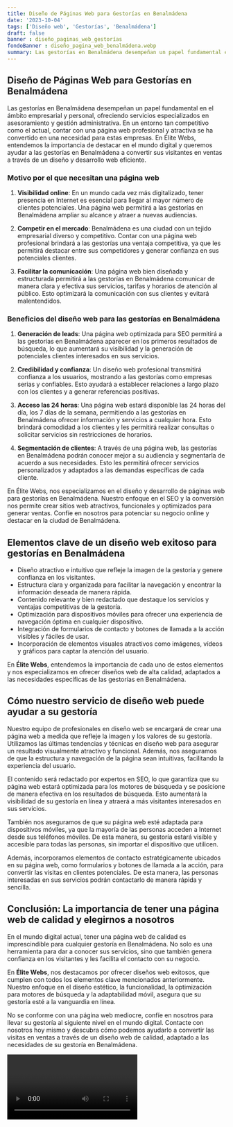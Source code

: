 ```yaml
---
title: Diseño de Páginas Web para Gestorías en Benalmádena
date: '2023-10-04'
tags: ['Diseño web', 'Gestorías', 'Benalmádena']
draft: false
banner : diseño_paginas_web_gestorías
fondoBanner : diseño_pagina_web_benalmádena.webp
summary: Las gestorías en Benalmádena desempeñan un papel fundamental en el ámbito empresarial y personal, ofreciendo servicios especializados en asesoramiento y gestión administrativa. En un entorno tan competitivo como el actual, contar con una página web profesional y atractiva se ha convertido en una necesidad para estas empresas. En Élite Webs, entendemos la importancia de destacar en el mundo digital y queremos ayudar a las gestorías en Benalmádena a convertir sus visitantes en ventas a través de un diseño y desarrollo web eficiente.
---
```


## Diseño de Páginas Web para Gestorías en Benalmádena

Las gestorías en Benalmádena desempeñan un papel fundamental en el ámbito empresarial y personal, ofreciendo servicios especializados en asesoramiento y gestión administrativa. En un entorno tan competitivo como el actual, contar con una página web profesional y atractiva se ha convertido en una necesidad para estas empresas. En Élite Webs, entendemos la importancia de destacar en el mundo digital y queremos ayudar a las gestorías en Benalmádena a convertir sus visitantes en ventas a través de un diseño y desarrollo web eficiente.

### Motivo por el que necesitan una página web

1. **Visibilidad online**: En un mundo cada vez más digitalizado, tener presencia en Internet es esencial para llegar al mayor número de clientes potenciales. Una página web permitirá a las gestorías en Benalmádena ampliar su alcance y atraer a nuevas audiencias.

2. **Competir en el mercado**: Benalmádena es una ciudad con un tejido empresarial diverso y competitivo. Contar con una página web profesional brindará a las gestorías una ventaja competitiva, ya que les permitirá destacar entre sus competidores y generar confianza en sus potenciales clientes.

3. **Facilitar la comunicación**: Una página web bien diseñada y estructurada permitirá a las gestorías en Benalmádena comunicar de manera clara y efectiva sus servicios, tarifas y horarios de atención al público. Esto optimizará la comunicación con sus clientes y evitará malentendidos.

### Beneficios del diseño web para las gestorías en Benalmádena

1. **Generación de leads**: Una página web optimizada para SEO permitirá a las gestorías en Benalmádena aparecer en los primeros resultados de búsqueda, lo que aumentará su visibilidad y la generación de potenciales clientes interesados en sus servicios.

2. **Credibilidad y confianza**: Un diseño web profesional transmitirá confianza a los usuarios, mostrando a las gestorías como empresas serias y confiables. Esto ayudará a establecer relaciones a largo plazo con los clientes y a generar referencias positivas.

3. **Acceso las 24 horas**: Una página web estará disponible las 24 horas del día, los 7 días de la semana, permitiendo a las gestorías en Benalmádena ofrecer información y servicios a cualquier hora. Esto brindará comodidad a los clientes y les permitirá realizar consultas o solicitar servicios sin restricciones de horarios.

4. **Segmentación de clientes**: A través de una página web, las gestorías en Benalmádena podrán conocer mejor a su audiencia y segmentarla de acuerdo a sus necesidades. Esto les permitirá ofrecer servicios personalizados y adaptados a las demandas específicas de cada cliente.

En Élite Webs, nos especializamos en el diseño y desarrollo de páginas web para gestorías en Benalmádena. Nuestro enfoque en el SEO y la conversión nos permite crear sitios web atractivos, funcionales y optimizados para generar ventas. Confíe en nosotros para potenciar su negocio online y destacar en la ciudad de Benalmádena.

<GifSeo />

<Cta />

## Elementos clave de un diseño web exitoso para gestorías en Benalmádena

- Diseño atractivo e intuitivo que refleje la imagen de la gestoría y genere confianza en los visitantes.
- Estructura clara y organizada para facilitar la navegación y encontrar la información deseada de manera rápida.
- Contenido relevante y bien redactado que destaque los servicios y ventajas competitivas de la gestoría.
- Optimización para dispositivos móviles para ofrecer una experiencia de navegación óptima en cualquier dispositivo.
- Integración de formularios de contacto y botones de llamada a la acción visibles y fáciles de usar.
- Incorporación de elementos visuales atractivos como imágenes, vídeos y gráficos para captar la atención del usuario.

En **Élite Webs**, entendemos la importancia de cada uno de estos elementos y nos especializamos en ofrecer diseños web de alta calidad, adaptados a las necesidades específicas de las gestorías en Benalmádena.

## Cómo nuestro servicio de diseño web puede ayudar a su gestoría

Nuestro equipo de profesionales en diseño web se encargará de crear una página web a medida que refleje la imagen y los valores de su gestoría. Utilizamos las últimas tendencias y técnicas en diseño web para asegurar un resultado visualmente atractivo y funcional. Además, nos aseguramos de que la estructura y navegación de la página sean intuitivas, facilitando la experiencia del usuario.

El contenido será redactado por expertos en SEO, lo que garantiza que su página web estará optimizada para los motores de búsqueda y se posicione de manera efectiva en los resultados de búsqueda. Esto aumentará la visibilidad de su gestoría en línea y atraerá a más visitantes interesados en sus servicios.

También nos aseguramos de que su página web esté adaptada para dispositivos móviles, ya que la mayoría de las personas acceden a Internet desde sus teléfonos móviles. De esta manera, su gestoría estará visible y accesible para todas las personas, sin importar el dispositivo que utilicen.

Además, incorporamos elementos de contacto estratégicamente ubicados en su página web, como formularios y botones de llamada a la acción, para convertir las visitas en clientes potenciales. De esta manera, las personas interesadas en sus servicios podrán contactarlo de manera rápida y sencilla.

## Conclusión: La importancia de tener una página web de calidad y elegirnos a nosotros

En el mundo digital actual, tener una página web de calidad es imprescindible para cualquier gestoría en Benalmádena. No solo es una herramienta para dar a conocer sus servicios, sino que también genera confianza en los visitantes y les facilita el contacto con su negocio.

En **Élite Webs**, nos destacamos por ofrecer diseños web exitosos, que cumplen con todos los elementos clave mencionados anteriormente. Nuestro enfoque en el diseño estético, la funcionalidad, la optimización para motores de búsqueda y la adaptabilidad móvil, asegura que su gestoría esté a la vanguardia en línea.

No se conforme con una página web mediocre, confíe en nosotros para llevar su gestoría al siguiente nivel en el mundo digital. Contacte con nosotros hoy mismo y descubra cómo podemos ayudarlo a convertir las visitas en ventas a través de un diseño web de calidad, adaptado a las necesidades de su gestoría en Benalmádena.

<Video />

<CtaBot job='Gestorías' city='Benalmádena'/>

<Gmaps query='Benalmádena+españa+maps' />